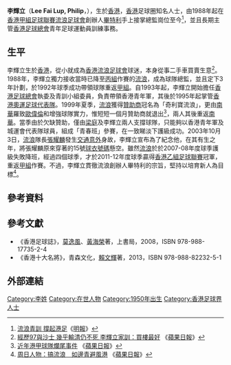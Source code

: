 {{Infobox Person
| name          = 李輝立 <br> Philip Lee
| image         = Lee Fai Lup Philip.JPG
| image_size    = 
| birth_date    = {{birth date and age|1950|4|23}}
| birth_place   = [[英屬香港|英屬香港]]
| nationality   = {{CHN-HKG}}
| education     = 
| alma_mater    = 
| occupation    = 
| known_for     = [[香港流浪足球會|流浪]]
| employer      = [[香港流浪足球會|香港流浪足球會]]
| height        = {{height|m=1.70}}
| weight        = 
| title         = [[香港流浪足球會|流浪]]總監
| parents       = 
}}

'''李輝立'''（'''Lee Fai Lup, Philip'''，{{bd|1950年|4月23日}}），生於[[香港|香港]]，[[香港|香港]]足球圈知名人士，由1988年起在[[香港甲組足球聯賽|香港甲組足球聯賽]][[香港流浪足球會|流浪足球會]]創辦人[[畢特利|畢特利]]手上接掌總監崗位至今<ref>[http://hk.sports.yahoo.com/news/%E6%B5%81%E6%B5%AA%E9%9D%92%E8%A8%93-%E6%92%90%E8%B5%B7%E6%B8%AF%E8%B6%B3-211939148--spt.html 流浪青訓 撐起港足]《[[明報|明報]]》</ref>，並且長期主管[[香港足球總會|香港足球總會]]青年足球運動員訓練事務。

==生平==
李輝立生於[[香港|香港]]，從小就成為[[香港流浪足球會|香港流浪足球會]]球迷，本身從事二手車買賣生意<ref>[http://hk.apple.nextmedia.com/financeestate/art/20130331/18212233 經歷97與沙士 幾乎輸清仍不死 李輝立家訓：買樓最好] {{Wayback|url=http://hk.apple.nextmedia.com/financeestate/art/20130331/18212233 |date=20160602052256 }}《[[蘋果日報|蘋果日報]]》</ref>。1988年，李輝立獨力接收當時已降至[[香港丙組足球聯賽|丙組]]作賽的[[香港流浪足球會|流浪]]，成為球隊總監，並且定下3年計劃，於1992年球季成功帶領球隊重返[[香港甲組足球聯賽|甲組]]。自1993年起，李輝立開始擔任[[香港足球總會|香港足球總會]]執委及青訓小組委員，負責帶領香港青年軍，其後於1995年起掌管[[香港奧運足球代表隊|香港奧運足球代表隊]]。1999年夏季，[[香港流浪足球會|流浪]]獲得[[贊助商|贊助商]]冠名為「奇利寶流浪」，更由[[南華足球隊|南華]]羅致[[歐偉倫|歐偉倫]]和{{le|加連奴域|Zeljko Gavrilovic}}增強球隊實力，惟短短一個月贊助商就退出<ref>[http://hk.apple.nextmedia.com/sports/art/20121031/18053314 近年港甲球隊爛尾事件] {{Wayback|url=http://hk.apple.nextmedia.com/sports/art/20121031/18053314 |date=20131109140743 }}《[[蘋果日報|蘋果日報]]》</ref>，兩人其後重返[[南華足球隊|南華]]。當季由於欠缺贊助，僅由[[梁庭|梁庭]]及李輝立兩人支撐球隊，只能夠以香港青年軍及城運會代表隊球員，組成「青春班」參賽，在一致睇淡下護級成功。2003年10月3日，[[香港流浪足球會|流浪]]隊長[[張耀麟|張耀麟]]發生[[交通意外|交通意外]]身故，李輝立宣布為了紀念他，在其有生之年，將張耀麟原來穿著的15號[[球衣號碼|球衣號碼]]懸空。雖然[[香港流浪足球會|流浪]]於於2007-08年度球季護級失敗降班，經過四個球季，才於2011-12年度球季贏得[[香港乙組足球聯賽|香港乙組足球聯賽]]冠軍，重返[[香港甲組足球聯賽|甲組]]作賽。不過，李輝立貫徹流浪創辦人畢特利的宗旨，堅持以培育新人為目標<ref>[http://hk.apple.nextmedia.com/financeestate/art/20130331/18212235 周日人物：搞流浪　如邊青避風港] {{Wayback|url=http://hk.apple.nextmedia.com/financeestate/art/20130331/18212235 |date=20160304122536 }}《[[蘋果日報|蘋果日報]]》</ref>。

==參考資料==
{{reflist}}

==參考文獻==
* 《香港足球誌》，[[莫逸風|莫逸風]]、[[黃海榮|黃海榮]]著，上書局，2008，ISBN 978-988-17735-2-4
* 《香港十大名將》，青森文化，[[賴文輝|賴文輝]]著，2013，ISBN 978-988-82232-5-1

==外部連結==
{{DEFAULTSORT:Lee Fai Lup, Philip}}
[[Category:李姓|Category:李姓]]
[[Category:在世人物|Category:在世人物]]
[[Category:1950年出生|Category:1950年出生]]
[[Category:香港足球界人士|Category:香港足球界人士]]